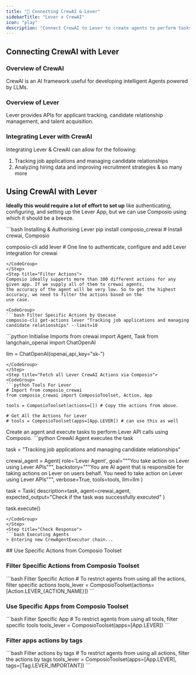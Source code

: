 ```yaml
---
title: "🚀 Connecting CrewAI & Lever"
sidebarTitle: "Lever x CrewAI"
icon: "play"
description: "Connect CrewAI to Lever to create agents to perform tasks using natural language"
---
```


## Connecting CrewAI with Lever

### Overview of CrewAI

CrewAI is an AI framework useful for developing intelligent Agents powered by LLMs.

### Overview of Lever

Lever provides APIs for applicant tracking, candidate relationship management, and talent acquisition.

### Integrating Lever with CrewAI

Integrating Lever & CrewAI can allow for the following:

1. Tracking job applications and managing candidate relationships
2. Analyzing hiring data and improving recruitment strategies
& so many more

## Using CrewAI with Lever

<Steps>
<Step title="Setting Up the Environment">

**Ideally this would require a lot of effort to set up** like authenticating, configuring, and setting up the Lever App, but we can use Composio using which it should be a breeze.

<CodeGroup>
```bash Installing & Authorising Lever
pip install composio_crewai # Install crewai, Composio 

composio-cli add lever # One line to authenticate, configure and add Lever integration for crewai
```
</CodeGroup>
</Step>
<Step title="Filter Actions">
Composio ideally supports more than 100 different actions for any given app. If we supply all of them to crewai agents, 
the accuracy of the agent will be very low. So to get the highest accuracy, we need to filter the actions based on the 
use case.

<CodeGroup>
```bash Filter Specific Actions by Usecase
composio-cli get-actions lever "Tracking job applications and managing candidate relationships" --limit=10
```
</CodeGroup>

</Step>
<Step title="Import Base Packages">

<CodeGroup>
```python Initialise Imports
from crewai import Agent, Task
from langchain_openai import ChatOpenAI

llm = ChatOpenAI(openai_api_key="sk-<OPENAI KEY>")
```
</CodeGroup>
</Step>
<Step title="Fetch all Lever CrewAI Actions via Composio">
<CodeGroup>
```python Tools For Lever
# Import from composio_crewai
from composio_crewai import ComposioToolset, Action, App

tools = ComposioToolset(actions=[]) # Copy the actions from above. 

# Get All the Actions for Lever
# tools = ComposioToolset(apps=[App.LEVER]) # can use this as well
```
</CodeGroup>
</Step>
<Step title="Execute the Agent">
Create an agent and execute tasks to perform Lever API calls using Composio. 
<CodeGroup>
```python CrewAI Agent executes the task

task = "Tracking job applications and managing candidate relationships"

crewai_agent = Agent(
    role='Lever Agent',
    goal="""You take action on Lever using Lever APIs""",
    backstory="""You are AI agent that is responsible for taking actions on Lever on users behalf. You need to take action on Lever using Lever APIs""",
    verbose=True,
    tools=tools,
    llm=llm
)

task = Task(
    description=task,
    agent=crewai_agent,
    expected_output="Check if the task was successfully executed"
)

task.execute()
```
</CodeGroup>
</Step>
<Step title="Check Response">
```bash Executing Agents
> Entering new CrewAgentExecutor chain...
```
</Step>
</Steps>
## Use Specific Actions from Composio Toolset

### Filter Specific Actions from Composio Toolset

<CodeGroup>
```bash Filter Specific Action
# To restrict agents from using all the actions, filter specific actions
tools_lever = ComposioToolset(actions=[Action.LEVER_{ACTION_NAME}])
```
</CodeGroup>

### Use Specific Apps from Composio Toolset
<CodeGroup>
```bash Filter Specific App
# To restrict agents from using all tools, filter specific tools
tools_lever = ComposioToolset(apps=[App.LEVER])
```
</CodeGroup>

### Filter apps actions by tags 
<CodeGroup>
```bash Filter actions by tags
# To restrict agents from using all actions, filter the actions by tags
tools_lever = ComposioToolset(apps=[App.LEVER], tags=[Tag.LEVER_IMPORTANT])
```
</CodeGroup>